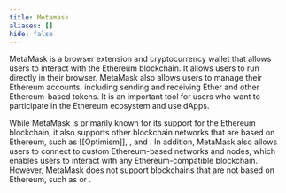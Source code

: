 ```yaml
---
title: Metamask
aliases: []
hide: false
---
```


MetaMask is a browser extension and cryptocurrency wallet that allows users to interact with the Ethereum blockchain. It allows users to run <Nutshell children="dApps (decentralized applications)" glossaryEntry="content/glossary/dapp.mdx" /> directly in their browser. MetaMask also allows users to manage their Ethereum accounts, including sending and receiving Ether and other Ethereum-based tokens. It is an important tool for users who want to participate in the Ethereum ecosystem and use dApps.

While MetaMask is primarily known for its support for the Ethereum blockchain, it also supports other blockchain networks that are based on Ethereum, such as \[\[Optimism]], <Nutshell children="Polygon" glossaryEntry="content/glossary/polygon.mdx" />, and <Nutshell children="Avalanche" glossaryEntry="content/glossary/Avalanche.mdx" />. In addition, MetaMask also allows users to connect to custom Ethereum-based networks and nodes, which enables users to interact with any Ethereum-compatible blockchain. However, MetaMask does not support blockchains that are not based on Ethereum, such as <Nutshell children="Bitcoin" glossaryEntry="content/glossary/bitcoin.mdx" /> or <Nutshell children="Solana" glossaryEntry="content/glossary/solana.mdx" />.
